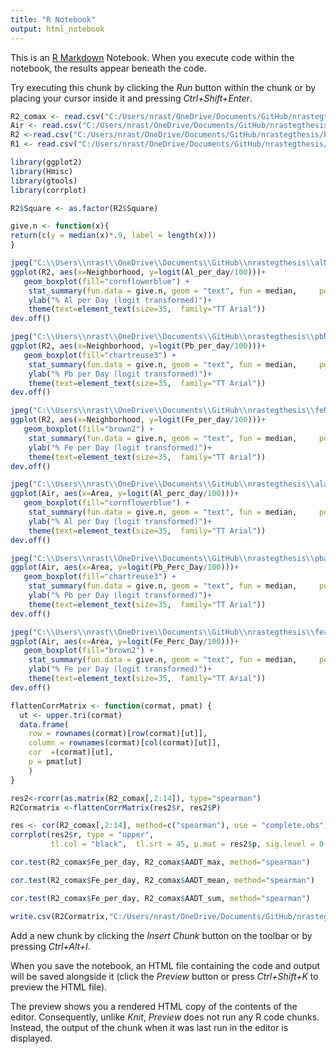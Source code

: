 ```yaml
---
title: "R Notebook"
output: html_notebook
---
```


This is an [R Markdown](http://rmarkdown.rstudio.com) Notebook. When you execute code within the notebook, the results appear beneath the code. 

Try executing this chunk by clicking the *Run* button within the chunk or by placing your cursor inside it and pressing *Ctrl+Shift+Enter*. 

```r
R2_comax <- read.csv("C:/Users/nrast/OneDrive/Documents/GitHub/nrastegthesis/R2_full_cormax.csv")
Air <- read.csv("C:/Users/nrast/OneDrive/Documents/GitHub/nrastegthesis/Air_Mon_Recalculate.csv")
R2 <-read.csv("C:/Users/nrast/OneDrive/Documents/GitHub/nrastegthesis/R2_Recalculate.csv")
R1 <- read.csv("C:/Users/nrast/OneDrive/Documents/GitHub/nrastegthesis/E_R1_Normalized.csv")
```

```r
library(ggplot2)
library(Hmisc)
library(gtools)
library(corrplot)

R2$Square <- as.factor(R2$Square)

give.n <- function(x){
return(c(y = median(x)*.9, label = length(x))) 
}

jpeg("C:\\Users\\nrast\\OneDrive\\Documents\\GitHub\\nrastegthesis\\alNB.jpg", width = 1000, height = 600)
ggplot(R2, aes(x=Neighborhood, y=logit(Al_per_day/100)))+ 
   geom_boxplot(fill="cornflowerblue") + 
    stat_summary(fun.data = give.n, geom = "text", fun = median,     position=position_dodge(.75), size=10)+
    ylab("% Al per Day (logit transformed)")+
    theme(text=element_text(size=35,  family="TT Arial"))
dev.off()
```
```r
jpeg("C:\\Users\\nrast\\OneDrive\\Documents\\GitHub\\nrastegthesis\\pbNB.jpg", width = 1000, height = 600)
ggplot(R2, aes(x=Neighborhood, y=logit(Pb_per_day/100)))+ 
   geom_boxplot(fill="chartreuse3") + 
    stat_summary(fun.data = give.n, geom = "text", fun = median,     position=position_dodge(.75), size=10)+
    ylab("% Pb per Day (logit transformed)")+
    theme(text=element_text(size=35,  family="TT Arial"))
dev.off()
```
```r
jpeg("C:\\Users\\nrast\\OneDrive\\Documents\\GitHub\\nrastegthesis\\feNB.jpg", width = 1000, height = 600)
ggplot(R2, aes(x=Neighborhood, y=logit(Fe_per_day/100)))+ 
   geom_boxplot(fill="brown2") + 
    stat_summary(fun.data = give.n, geom = "text", fun = median,     position=position_dodge(.7), size=10)+
    ylab("% Fe per Day (logit transformed)")+
    theme(text=element_text(size=35,  family="TT Arial"))
dev.off()
```
```r
jpeg("C:\\Users\\nrast\\OneDrive\\Documents\\GitHub\\nrastegthesis\\alair.jpg", width = 1000, height = 600)
ggplot(Air, aes(x=Area, y=logit(Al_perc_day/100)))+ 
   geom_boxplot(fill="cornflowerblue") + 
    stat_summary(fun.data = give.n, geom = "text", fun = median,     position=position_dodge(.7), size=10)+
    ylab("% Al per Day (logit transformed)")+
    theme(text=element_text(size=35,  family="TT Arial"))
dev.off()
```
```r
jpeg("C:\\Users\\nrast\\OneDrive\\Documents\\GitHub\\nrastegthesis\\pbair.jpg", width = 1000, height = 600)
ggplot(Air, aes(x=Area, y=logit(Pb_Perc_Day/100)))+ 
   geom_boxplot(fill="chartreuse3") + 
    stat_summary(fun.data = give.n, geom = "text", fun = median,     position=position_dodge(.7), size=10)+
    ylab("% Pb per Day (logit transformed)")+
    theme(text=element_text(size=35,  family="TT Arial"))
dev.off()
```
```r
jpeg("C:\\Users\\nrast\\OneDrive\\Documents\\GitHub\\nrastegthesis\\feair.jpg", width = 1000, height = 600)
ggplot(Air, aes(x=Area, y=logit(Fe_Perc_Day/100)))+ 
   geom_boxplot(fill="brown2") + 
    stat_summary(fun.data = give.n, geom = "text", fun = median,     position=position_dodge(.7), size=10)+
    ylab("% Fe per Day (logit transformed)")+
    theme(text=element_text(size=35,  family="TT Arial"))
dev.off()
```
```r
flattenCorrMatrix <- function(cormat, pmat) {
  ut <- upper.tri(cormat)
  data.frame(
    row = rownames(cormat)[row(cormat)[ut]],
    column = rownames(cormat)[col(cormat)[ut]],
    cor  =(cormat)[ut],
    p = pmat[ut]
    )
}
```

```r
res2<-rcorr(as.matrix(R2_comax[,2:14]), type="spearman")
R2Cormatrix <-flattenCorrMatrix(res2$r, res2$P)

res <- cor(R2_comax[,2:14], method=c("spearman"), use = "complete.obs")
corrplot(res2$r, type = "upper", 
         tl.col = "black",  tl.srt = 45, p.mat = res2$p, sig.level = 0.05, insig = "label_sig")
```

```r
cor.test(R2_comax$Fe_per_day, R2_comax$AADT_max, method="spearman")
```
```r
cor.test(R2_comax$Fe_per_day, R2_comax$AADT_mean, method="spearman")

```
```r
cor.test(R2_comax$Fe_per_day, R2_comax$AADT_sum, method="spearman")
```


```r
write.csv(R2Cormatrix,"C:/Users/nrast/OneDrive/Documents/GitHub/nrastegthesis/R2CorFull.csv", row.names = FALSE)
```

Add a new chunk by clicking the *Insert Chunk* button on the toolbar or by pressing *Ctrl+Alt+I*.

When you save the notebook, an HTML file containing the code and output will be saved alongside it (click the *Preview* button or press *Ctrl+Shift+K* to preview the HTML file).

The preview shows you a rendered HTML copy of the contents of the editor. Consequently, unlike *Knit*, *Preview* does not run any R code chunks. Instead, the output of the chunk when it was last run in the editor is displayed.
